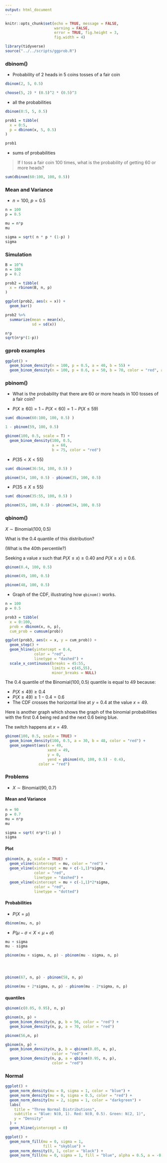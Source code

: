 ```yaml
---
output: html_document
---
```


```r
knitr::opts_chunk$set(echo = TRUE, message = FALSE,
                      warning = FALSE,
                      error = TRUE, fig.height = 3,
                      fig.width = 4)

library(tidyverse)
source("../../scripts/ggprob.R")
```

### dbinom()

- Probability of 2 heads in 5 coins tosses of a fair coin

```r
dbinom(2, 5, 0.5)

choose(5, 2) * (0.5)^2 * (0.5)^3
```

- all the probabilities

```r
dbinom(0:5, 5, 0.5)

prob1 = tibble(
  x = 0:5,
  p = dbinom(x, 5, 0.5)
)

prob1
```

- sums of probabilities

> If I toss a fair coin 100 times, what is the probability of getting 60 or more heads?

```r
sum(dbinom(60:100, 100, 0.5))
```

### Mean and Variance

- $n = 100$, $p = 0.5$

```r
n = 100
p = 0.5

mu = n*p
mu

sigma = sqrt( n * p * (1-p) )
sigma
```

### Simulation

```r
B = 10^6
n = 100
p = 0.2

prob2 = tibble(
  x = rbinom(B, n, p)
)

ggplot(prob2, aes(x = x)) +
  geom_bar()

prob2 %>% 
  summarize(mean = mean(x),
            sd = sd(x))

n*p
sqrt(n*p*(1-p))
```

### gprob examples

```r
ggplot() +
  geom_binom_density(n = 100, p = 0.5, a = 40, b = 55) +
  geom_binom_density(n = 100, p = 0.6, a = 50, b = 70, color = "red", alpha = 0.5)
```

### pbinom()

- What is the probability that there are 60 or more heads in 100 tosses of a fair coin?

- $P(X \ge 60) = 1 - P(X < 60) = 1 - P(X \le 59)$

```r
sum( dbinom(60:100, 100, 0.5) )

1 - pbinom(59, 100, 0.5)

gbinom(100, 0.5, scale = T) +
  geom_binom_density(100, 0.5,
                     a = 60,
                     b = 75, color = "red")
```

- $P(35 < X < 55)$

```r
sum( dbinom(36:54, 100, 0.5) )

pbinom(54, 100, 0.5) - pbinom(35, 100, 0.5)
```

- $P(35 \le X \le 55)$

```r
sum( dbinom(35:55, 100, 0.5) )

pbinom(55, 100, 0.5) - pbinom(34, 100, 0.5)
```

### qbinom()

$X \sim \text{Binomial}(100, 0.5)$

What is the 0.4 quantile of this distribution?

(What is the 40th percentile?)

Seeking a value $x$ such that $P(X \le x) \ge 0.40$ and $P(X \ge x) \ge 0.6$.

```r
qbinom(0.4, 100, 0.5)

pbinom(49, 100, 0.5)

pbinom(48, 100, 0.5)
```

- Graph of the CDF, illustrating how `qbinom()` works.

```r
n = 100
p = 0.5

prob3 = tibble(
  x = 0:100,
  prob = dbinom(x, n, p),
  cum_prob = cumsum(prob))

ggplot(prob3, aes(x = x, y = cum_prob)) +
  geom_step() +
  geom_hline(yintercept = 0.4,
             color = "red",
             linetype = "dashed") +
  scale_x_continuous(breaks = 45:55,
                     limits = c(45,55),
                     minor_breaks = NULL)
```

The 0.4 quantile of the $\text{Binomial}(100, 0.5)$ quantile is equal to 49 because:

- $P(X \le 49) \ge 0.4$
- $P(X \ge 49) \ge 1 - 0.4 = 0.6$
- The CDF crosses the horizontal line at $y = 0.4$ at the value $x = 49$.

Here is another graph which shows the graph of the binomial probabilities with the first 0.4 being red and the next 0.6 being blue.

The switch happens at $x = 49$.

```r
gbinom(100, 0.5, scale = TRUE) +
  geom_binom_density(100, 0.5, a = 30, b = 48, color = "red") +
  geom_segment(aes(x = 49,
                   xend = 49,
                   y = 0,
                   yend = pbinom(49, 100, 0.5) - 0.4),
               color = "red")
```

### Problems

- $X \sim \text{Binomial}(90, 0.7)$

#### Mean and Variance

```r
n = 90
p = 0.7
mu = n*p
mu

sigma = sqrt( n*p*(1-p) )
sigma
```

#### Plot

```r
gbinom(n, p, scale = TRUE) +
  geom_vline(xintercept = mu, color = "red") +
  geom_vline(xintercept = mu + c(-1,1)*sigma,
             color = "red",
             linetype = "dashed") +
  geom_vline(xintercept = mu + c(-1,1)*2*sigma,
             color = "red",
             linetype = "dotted")
```

#### Probabilities

- $P(X = \mu)$

```r
dbinom(mu, n, p)
```

- $P(\mu - \sigma < X < \mu + \sigma)$

```r
mu + sigma
mu - sigma

pbinom(mu + sigma, n, p) - pbinom(mu - sigma, n, p)




pbinom(67, n, p) - pbinom(58, n, p)

pbinom(mu + 2*sigma, n, p) - pbinom(mu - 2*sigma, n, p)
```

#### quantiles

```r
qbinom(c(0.05, 0.95), n, p)

gbinom(n, p) +
  geom_binom_density(n, p, b = 56, color = "red") +
  geom_binom_density(n, p, a = 70, color = "red")

pbinom(56,n, p)
```

```r
gbinom(n, p) +
  geom_binom_density(n, p, b = qbinom(0.05, n, p),
                     color = "red") +
  geom_binom_density(n, p, a = qbinom(0.95, n, p),
                     color = "red")
```


### Normal

```r
ggplot() +
  geom_norm_density(mu = 0, sigma = 1, color = "blue") +
  geom_norm_density(mu = 0, sigma = 0.5, color = "red") +
  geom_norm_density(mu = 2, sigma = 1, color = "darkgreen") +
  labs(
    title = "Three Normal Distributions",
    subtitle = "Blue: N(0, 1). Red: N(0, 0.5). Green: N(2, 1)",
    y = "Density"
  ) +
  geom_hline(yintercept = 0)
```



```r
ggplot() +
  geom_norm_fill(mu = 0, sigma = 1,
                 fill = "skyblue") +
  geom_norm_density(0, 1, color = "black") +
  geom_norm_fill(mu = 0, sigma = 1, fill = "blue", alpha = 0.5, a = -0.5, b = 1.5)
```

